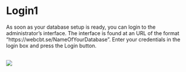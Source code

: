 # Login1

As soon as your database setup is ready, you can login to the administrator’s interface. The interface is found at an URL of the format “https://webcbt.se/NameOfYourDatabase”. Enter your credentials in the login box and press the Login button.
<br>
<br>

![](images/login.png)
